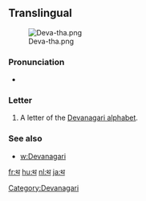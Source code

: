 ==Translingual==
[[File:Deva-tha.png|thumb]]

===Pronunciation===
* {{IPA|/t̪ʰə/}}

===Letter===
{{mul-deva|tha}}

# A letter of the [[Devanagari alphabet]].

===See also===
* [[w:Devanagari]]

[[Category:Devanagari]]

[[fr:थ]]
[[hu:थ]]
[[nl:थ]]
[[ja:थ]]